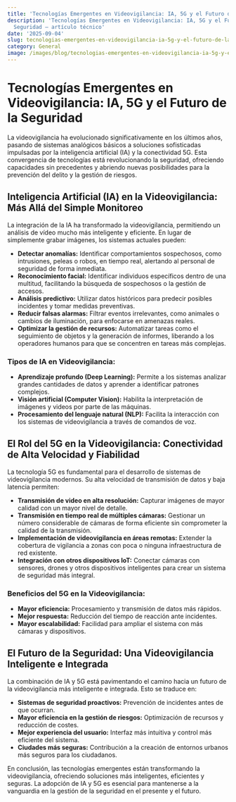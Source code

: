 ```yaml
---
title: 'Tecnologías Emergentes en Videovigilancia: IA, 5G y el Futuro de la Seguridad'
description: 'Tecnologías Emergentes en Videovigilancia: IA, 5G y el Futuro de la
  Seguridad — artículo técnico'
date: '2025-09-04'
slug: tecnologias-emergentes-en-videovigilancia-ia-5g-y-el-futuro-de-la-seguridad
category: General
image: /images/blog/tecnologias-emergentes-en-videovigilancia-ia-5g-y-el-futuro-de-la-seguridad/tecnologias-emergentes-en-videovigilancia-ia-5g-y-el-futuro-de-la-seguridad-hero-001.webp
---
```


# Tecnologías Emergentes en Videovigilancia: IA, 5G y el Futuro de la Seguridad

La videovigilancia ha evolucionado significativamente en los últimos años, pasando de sistemas analógicos básicos a soluciones sofisticadas impulsadas por la inteligencia artificial (IA) y la conectividad 5G.  Esta convergencia de tecnologías está revolucionando la seguridad, ofreciendo capacidades sin precedentes y abriendo nuevas posibilidades para la prevención del delito y la gestión de riesgos.

## Inteligencia Artificial (IA) en la Videovigilancia: Más Allá del Simple Monitoreo

La integración de la IA ha transformado la videovigilancia, permitiendo un análisis de vídeo mucho más inteligente y eficiente.  En lugar de simplemente grabar imágenes, los sistemas actuales pueden:

* **Detectar anomalías:** Identificar comportamientos sospechosos, como intrusiones, peleas o robos, en tiempo real, alertando al personal de seguridad de forma inmediata.
* **Reconocimiento facial:**  Identificar individuos específicos dentro de una multitud, facilitando la búsqueda de sospechosos o la gestión de accesos.
* **Análisis predictivo:**  Utilizar datos históricos para predecir posibles incidentes y tomar medidas preventivas.
* **Reducir falsas alarmas:**  Filtrar eventos irrelevantes, como animales o cambios de iluminación, para enfocarse en amenazas reales.
* **Optimizar la gestión de recursos:**  Automatizar tareas como el seguimiento de objetos y la generación de informes, liberando a los operadores humanos para que se concentren en tareas más complejas.


### Tipos de IA en Videovigilancia:

* **Aprendizaje profundo (Deep Learning):**  Permite a los sistemas analizar grandes cantidades de datos y aprender a identificar patrones complejos.
* **Visión artificial (Computer Vision):**  Habilita la interpretación de imágenes y videos por parte de las máquinas.
* **Procesamiento del lenguaje natural (NLP):**  Facilita la interacción con los sistemas de videovigilancia a través de comandos de voz.


## El Rol del 5G en la Videovigilancia: Conectividad de Alta Velocidad y Fiabilidad

La tecnología 5G es fundamental para el desarrollo de sistemas de videovigilancia modernos.  Su alta velocidad de transmisión de datos y baja latencia permiten:

* **Transmisión de video en alta resolución:**  Capturar imágenes de mayor calidad con un mayor nivel de detalle.
* **Transmisión en tiempo real de múltiples cámaras:**  Gestionar un número considerable de cámaras de forma eficiente sin comprometer la calidad de la transmisión.
* **Implementación de videovigilancia en áreas remotas:**  Extender la cobertura de vigilancia a zonas con poca o ninguna infraestructura de red existente.
* **Integración con otros dispositivos IoT:**  Conectar cámaras con sensores, drones y otros dispositivos inteligentes para crear un sistema de seguridad más integral.


### Beneficios del 5G en la Videovigilancia:

* **Mayor eficiencia:**  Procesamiento y transmisión de datos más rápidos.
* **Mejor respuesta:**  Reducción del tiempo de reacción ante incidentes.
* **Mayor escalabilidad:**  Facilidad para ampliar el sistema con más cámaras y dispositivos.


## El Futuro de la Seguridad:  Una Videovigilancia Inteligente e Integrada

La combinación de IA y 5G está pavimentando el camino hacia un futuro de la videovigilancia más inteligente e integrada.  Esto se traduce en:

* **Sistemas de seguridad proactivos:**  Prevención de incidentes antes de que ocurran.
* **Mayor eficiencia en la gestión de riesgos:**  Optimización de recursos y reducción de costes.
* **Mejor experiencia del usuario:**  Interfaz más intuitiva y control más eficiente del sistema.
* **Ciudades más seguras:**  Contribución a la creación de entornos urbanos más seguros para los ciudadanos.


En conclusión, las tecnologías emergentes están transformando la videovigilancia, ofreciendo soluciones más inteligentes, eficientes y seguras.  La adopción de IA y 5G es esencial para mantenerse a la vanguardia en la gestión de la seguridad en el presente y el futuro.
